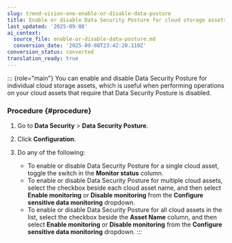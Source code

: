 ```yaml
---
slug: trend-vision-one-enable-or-disable-data-posture
title: Enable or disable Data Security Posture for cloud storage assets
last_updated: '2025-09-08'
ai_context:
  source_file: enable-or-disable-data-posture.md
  conversion_date: '2025-09-08T23:42:20.110Z'
conversion_status: converted
translation_ready: true
---
```


::: {role="main"}
You can enable and disable Data Security Posture for individual cloud storage assets, which is useful when performing operations on your cloud assets that require that Data Security Posture is disabled.

### Procedure {#procedure}

1.  Go to **Data Security** \> **Data Security Posture**.

2.  Click **Configuration**.

3.  Do any of the following:

    - To enable or disable Data Security Posture for a single cloud asset, toggle the switch in the **Monitor status** column.
    - To enable or disable Data Security Posture for multiple cloud assets, select the checkbox beside each cloud asset name, and then select **Enable monitoring** or **Disable monitoring** from the **Configure sensitive data monitoring** dropdown.
    - To enable or disable Data Security Posture for all cloud assets in the list, select the checkbox beside the **Asset Name** column, and then select **Enable monitoring** or **Disable monitoring** from the **Configure sensitive data monitoring** dropdown.
:::
